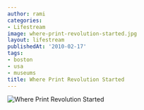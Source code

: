 ```yaml
---
author: rami
categories:
- Lifestream
image: where-print-revolution-started.jpg
layout: lifestream
publishedAt: '2010-02-17'
tags:
- boston
- usa
- museums
title: Where Print Revolution Started
---
```


![Where Print Revolution Started](/assets/images/content/lifestream/where-print-revolution-started.jpg)

